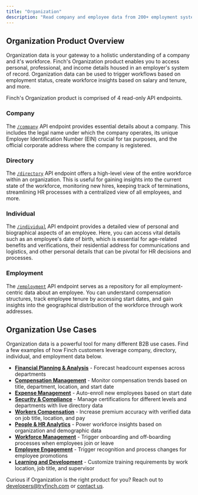 ```yaml
---
title: "Organization"
description: "Read company and employee data from 200+ employment systems"
---
```


## Organization Product Overview
Organization data is your gateway to a holistic understanding of a company and it's workforce. Finch's Organization product enables you to access personal, professional, and income details housed in an employer's system of record. Organization data can be used to trigger workflows based on employment status, create workforce insights based on salary and tenure, and more.

Finch's Organization product is comprised of 4 read-only API endpoints.

### Company
The [`/company`](/api-reference/1-organization/company) API endpoint provides essential details about a company. This includes the legal name under which the company operates, its unique Employer Identification Number (EIN) crucial for tax purposes, and the official corporate address where the company is registered.

### Directory
The [`/directory`](/api-reference/1-organization/directory) API endpoint offers a high-level view of the entire workforce within an organization. This is useful for gaining insights into the current state of the workforce, monitoring new hires, keeping track of terminations, streamlining HR processes with a centralized view of all employees, and more.

### Individual
The [`/individual`](/api-reference/1-organization/individual) API endpoint provides a detailed view of personal and biographical aspects of an employee. Here, you can access vital details such as an employee's date of birth, which is essential for age-related benefits and verifications, their residential address for communications and logistics, and other personal details that can be pivotal for HR decisions and processes.

### Employment
The [`/employment`](/api-reference/1-organization/employment) API endpoint serves as a repository for all employment-centric data about an employee. You can understand compensation structures, track employee tenure by accessing start dates, and gain insights into the geographical distribution of the workforce through work addresses.

## Organization Use Cases
Organization data is a powerful tool for many different B2B use cases. Find a few examples of how Finch customers leverage company, directory, individual, and employment data below.

* [**Financial Planning & Analysis**](https://www.tryfinch.com/solutions/b2b-fintech#use-cases) - Forecast headcount expenses across departments
* [**Compensation Management**](https://www.tryfinch.com/solutions/b2b-fintech#use-cases) - Monitor compensation trends based on title, department, location, and start date
* [**Expense Management**](https://www.tryfinch.com/solutions/b2b-fintech#use-cases) - Auto-enroll new employees based on start date
* [**Security & Compliance**](https://www.tryfinch.com/solutions/tax-compliance#use-cases) - Manage certifications for different levels and departments with live directory data
* [**Workers Compensation**](https://www.tryfinch.com/solutions/insurance#use-cases) - Increase premium accuracy with verified data on job title, location, and pay
* [**People & HR Analytics**](https://www.tryfinch.com/solutions/hr-technology#use-cases) - Power workforce insights based on organization and demographic data
* [**Workforce Management**](https://www.tryfinch.com/solutions/hr-technology#use-cases) - Trigger onboarding and off-boarding processes when employees join or leave 
* [**Employee Engagement**](https://www.tryfinch.com/solutions/hr-technology#use-cases) - Trigger recognition and process changes for employee promotions 
* [**Learning and Development**](https://www.tryfinch.com/solutions/hr-technology#use-cases) - Customize training requirements by work location, job title, and supervisor

Curious if Organization is the right product for you? Reach out to developers@tryfinch.com or [contact us](https://www.tryfinch.com/sales). 